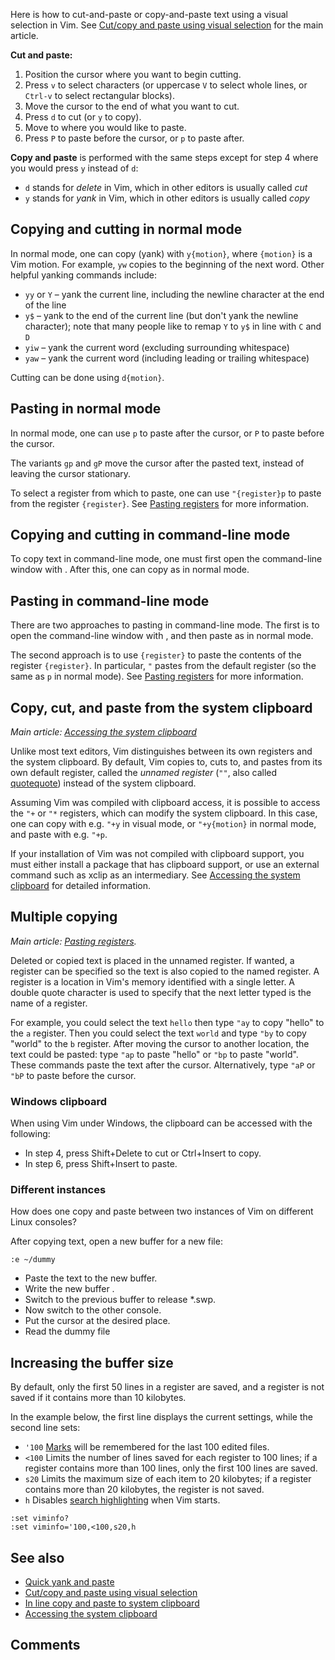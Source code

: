 {{TipImported
|id=312
|previous=311
|next=313
|created=August 13, 2002
|complexity=intermediate
|author=
|version=6.0
|rating=688/270
|category1=Getting started
|category2=
}}
Here is how to cut-and-paste or copy-and-paste text using a visual selection in Vim. See [[Cut/copy and paste using visual selection]] for the main article.

'''Cut and paste:'''
#Position the cursor where you want to begin cutting.
#Press <code>v</code> to select characters (or uppercase <code>V</code> to select whole lines, or <code>Ctrl-v</code> to select rectangular blocks).
#Move the cursor to the end of what you want to cut.
#Press <code>d</code> to cut (or <code>y</code> to copy).
#Move to where you would like to paste.
#Press <code>P</code> to paste before the cursor, or <code>p</code> to paste after.

'''Copy and paste''' is performed with the same steps except for step 4 where you would press <code>y</code> instead of <code>d</code>:
*<code>d</code> stands for ''delete'' in Vim, which in other editors is usually called ''cut''
*<code>y</code> stands for ''yank'' in Vim, which in other editors is usually called ''copy''

==Copying and cutting in normal mode==

In normal mode, one can copy (yank) with <code>y{motion}</code>, where <code>{motion}</code> is a Vim motion. For example, <code>yw</code> copies to the beginning of the next word. Other helpful yanking commands include:

*<code>yy</code> or <code>Y</code> – yank the current line, including the newline character at the end of the line
*<code>y$</code> – yank to the end of the current line (but don't yank the newline character); note that many people like to remap <code>Y</code> to <code>y$</code> in line with <code>C</code> and <code>D</code>
*<code>yiw</code> – yank the current word (excluding surrounding whitespace)
*<code>yaw</code> – yank the current word (including leading or trailing whitespace)

Cutting can be done using <code>d{motion}</code>.

==Pasting in normal mode==

In normal mode, one can use <code>p</code> to paste after the cursor, or <code>P</code> to paste before the cursor.

The variants <code>gp</code> and <code>gP</code> move the cursor after the pasted text, instead of leaving the cursor stationary.

To select a register from which to paste, one can use <code>"{register}p</code> to paste from the register <code>{register}</code>. See [[Pasting registers]] for more information.

==Copying and cutting in command-line mode==

To copy text in command-line mode, one must first open the command-line window with <code><C-f></code>. After this, one can copy as in normal mode.

==Pasting in command-line mode==

There are two approaches to pasting in command-line mode. The first is to open the command-line window with <code><C-f></code>, and then paste as in normal mode.

The second approach is to use <code><C-r>{register}</code> to paste the contents of the register <code>{register}</code>. In particular, <code><C-r>"</code> pastes from the default register (so the same as <code>p</code> in normal mode). See [[Pasting registers]] for more information.

==Copy, cut, and paste from the system clipboard==
''Main article: [[Accessing the system clipboard]]''

Unlike most text editors, Vim distinguishes between its own registers and the system clipboard. By default, Vim copies to, cuts to, and pastes from its own default register, called the ''unnamed register'' (<code>""</code>, also called [http://vimdoc.sourceforge.net/htmldoc/change.html#quote_quote quotequote]) instead of the system clipboard.

Assuming Vim was compiled with clipboard access, it is possible to access the <code>"+</code> or <code>"*</code> registers, which can modify the system clipboard. In this case, one can copy with e.g. <code>"+y</code> in visual mode, or <code>"+y{motion}</code> in normal mode, and paste with e.g. <code>"+p</code>.

If your installation of Vim was not compiled with clipboard support, you must either install a package that has clipboard support, or use an external command such as xclip as an intermediary. See [[Accessing the system clipboard]] for detailed information.

==Multiple copying==
''Main article: [[Pasting registers]].''

Deleted or copied text is placed in the unnamed register. If wanted, a register can be specified so the text is also copied to the named register. A register is a location in Vim's memory identified with a single letter. A double quote character is used to specify that the next letter typed is the name of a register.

For example, you could select the text <code>hello</code> then type <code>"ay</code> to copy "hello" to the <code>a</code> register. Then you could select the text <code>world</code> and type <code>"by</code> to copy "world" to the <code>b</code> register. After moving the cursor to another location, the text could be pasted: type <code>"ap</code> to paste "hello" or <code>"bp</code> to paste "world". These commands paste the text after the cursor. Alternatively, type <code>"aP</code> or <code>"bP</code> to paste before the cursor.

===Windows clipboard===
When using Vim under Windows, the clipboard can be accessed with the following:
*In step 4, press Shift+Delete to cut or Ctrl+Insert to copy.
*In step 6, press Shift+Insert to paste.

===Different instances===
How does one copy and paste between two instances of Vim on different Linux consoles?

After copying text, open a new buffer for a new file:
 :e ~/dummy

*Paste the text to the new buffer.
*Write the new buffer {{Code|:w}}.
*Switch to the previous buffer {{Code|:bp}} to release *.swp.
*Now switch to the other console.
*Put the cursor at the desired place.
*Read the dummy file {{Code|:r ~/dummy}}

==Increasing the buffer size==
By default, only the first 50 lines in a register are saved, and a register is not saved if it contains more than 10 kilobytes. {{help|'viminfo'}}

In the example below, the first line displays the current settings, while the second line sets:
*<code>'100</code> [[Using marks|Marks]] will be remembered for the last 100 edited files.
*<code><100</code> Limits the number of lines saved for each register to 100 lines; if a register contains more than 100 lines, only the first 100 lines are saved.
*<code>s20</code> Limits the maximum size of each item to 20 kilobytes; if a register contains more than 20 kilobytes, the register is not saved.
*<code>h</code> Disables [[Highlight all search pattern matches|search highlighting]] when Vim starts.
<pre>
:set viminfo?
:set viminfo='100,<100,s20,h
</pre>

==See also==
* [[VimTip356|Quick yank and paste]]
* [[Cut/copy and paste using visual selection]]
* [[In line copy and paste to system clipboard]]
* [[Accessing the system clipboard]]

==Comments==


